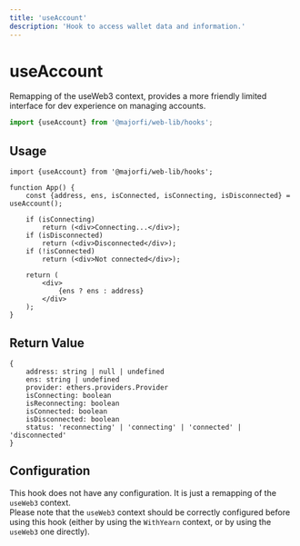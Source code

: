 ```yaml
---
title: 'useAccount'
description: 'Hook to access wallet data and information.'
---
```


# useAccount
Remapping of the useWeb3 context, provides a more friendly limited interface for dev experience on managing accounts.

```ts
import {useAccount} from '@majorfi/web-lib/hooks';
```

## Usage

```tsx
import {useAccount} from '@majorfi/web-lib/hooks';

function App() {
	const {address, ens, isConnected, isConnecting, isDisconnected} = useAccount();

	if (isConnecting)
		return (<div>Connecting...</div>);
	if (isDisconnected)
		return (<div>Disconnected</div>);
	if (!isConnected) 
		return (<div>Not connected</div>);

	return (
		<div>
			{ens ? ens : address}
		</div>
	);
}
```

## Return Value

```tsx
{
	address: string | null | undefined
	ens: string | undefined
	provider: ethers.providers.Provider
	isConnecting: boolean
	isReconnecting: boolean
	isConnected: boolean
	isDisconnected: boolean
	status: 'reconnecting' | 'connecting' | 'connected' | 'disconnected'
}
```

## Configuration
This hook does not have any configuration. It is just a remapping of the `useWeb3` context.  
Please note that the `useWeb3` context should be correctly configured before using this hook (either by using the `WithYearn` context, or by using the `useWeb3` one directly).